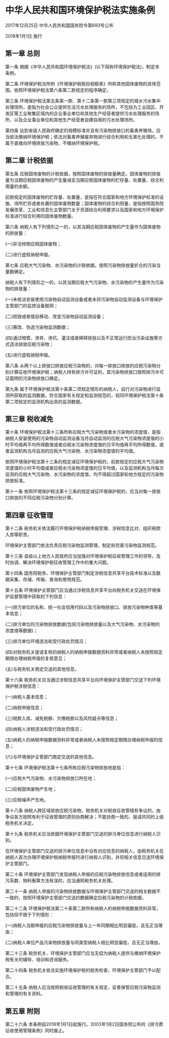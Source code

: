 # 中华人民共和国环境保护税法实施条例

2017年12月25日 中华人民共和国国务院令第693号公布

2018年1月1日 施行

  

## 第一章 总则

第一条 根据《中华人民共和国环境保护税法》(以下简称环境保护税法)，制定本条例。

第二条 环境保护税法所附《环境保护税税目税额表》所称其他固体废物的具体范围，依照环境保护税法第六条第二款规定的程序确定。

第三条 环境保护税法第五条第一款、第十二条第一款第三项规定的城乡污水集中处理场所，是指为社会公众提供生活污水处理服务的场所，不包括为工业园区、开发区等工业聚集区域内的企业事业单位和其他生产经营者提供污水处理服务的场所，以及企业事业单位和其他生产经营者自建自用的污水处理场所。

第四条 达到省级人民政府确定的规模标准并且有污染物排放口的畜禽养殖场，应当依法缴纳环境保护税；依法对畜禽养殖废弃物进行综合利用和无害化处理的，不属于直接向环境排放污染物，不缴纳环境保护税。

## 第二章 计税依据

第五条 应税固体废物的计税依据，按照固体废物的排放量确定。固体废物的排放量为当期应税固体废物的产生量减去当期应税固体废物的贮存量、处置量、综合利用量的余额。

前款规定的固体废物的贮存量、处置量，是指在符合国家和地方环境保护标准的设施、场所贮存或者处置的固体废物数量；固体废物的综合利用量，是指按照国务院发展改革、工业和信息化主管部门关于资源综合利用要求以及国家和地方环境保护标准进行综合利用的固体废物数量。

第六条 纳税人有下列情形之一的，以其当期应税固体废物的产生量作为固体废物的排放量：

(一)非法倾倒应税固体废物；

(二)进行虚假纳税申报。

第七条 应税大气污染物、水污染物的计税依据，按照污染物排放量折合的污染当量数确定。

纳税人有下列情形之一的，以其当期应税大气污染物、水污染物的产生量作为污染物的排放量：

(一)未依法安装使用污染物自动监测设备或者未将污染物自动监测设备与环境保护主管部门的监控设备联网；

(二)损毁或者擅自移动、改变污染物自动监测设备；

(三)篡改、伪造污染物监测数据；

(四)通过暗管、渗井、渗坑、灌注或者稀释排放以及不正常运行防治污染设施等方式违法排放应税污染物；

(五)进行虚假纳税申报。

第八条 从两个以上排放口排放应税污染物的，对每一排放口排放的应税污染物分别计算征收环境保护税；纳税人持有排污许可证的，其污染物排放口按照排污许可证载明的污染物排放口确定。

第九条 属于环境保护税法第十条第二项规定情形的纳税人，自行对污染物进行监测所获取的监测数据，符合国家有关规定和监测规范的，视同环境保护税法第十条第二项规定的监测机构出具的监测数据。

## 第三章 税收减免

第十条 环境保护税法第十三条所称应税大气污染物或者水污染物的浓度值，是指纳税人安装使用的污染物自动监测设备当月自动监测的应税大气污染物浓度值的小时平均值再平均所得数值或者应税水污染物浓度值的日平均值再平均所得数值，或者监测机构当月监测的应税大气污染物、水污染物浓度值的平均值。

依照环境保护税法第十三条的规定减征环境保护税的，前款规定的应税大气污染物浓度值的小时平均值或者应税水污染物浓度值的日平均值，以及监测机构当月每次监测的应税大气污染物、水污染物的浓度值，均不得超过国家和地方规定的污染物排放标准。

第十一条 依照环境保护税法第十三条的规定减征环境保护税的，应当对每一排放口排放的不同应税污染物分别计算。

## 第四章 征收管理

第十二条 税务机关依法履行环境保护税纳税申报受理、涉税信息比对、组织税款入库等职责。

环境保护主管部门依法负责应税污染物监测管理，制定和完善污染物监测规范。

第十三条 县级以上地方人民政府应当加强对环境保护税征收管理工作的领导，及时协调、解决环境保护税征收管理工作中的重大问题。

第十四条 国务院税务、环境保护主管部门制定涉税信息共享平台技术标准以及数据采集、存储、传输、查询和使用规范。

第十五条 环境保护主管部门应当通过涉税信息共享平台向税务机关交送在环境保护监督管理中获取的下列信息：

(一)排污单位的名称、统一社会信用代码以及污染物排放口、排放污染物种类等基本信息；

(二)排污单位的污染物排放数据(包括污染物排放量以及大气污染物、水污染物的浓度值等数据)；

(三)排污单位环境违法和受行政处罚情况；

(四)对税务机关提请复核的纳税人的纳税申报数据资料异常或者纳税人未按照规定期限办理纳税申报的复核意见；

(五)与税务机关商定交送的其他信息。

第十六条 税务机关应当通过涉税信息共享平台向环境保护主管部门交送下列环境保护税涉税信息：

(一)纳税人基本信息；

(二)纳税申报信息；

(三)税款入库、减免税额、欠缴税款以及风险疑点等信息；

(四)纳税人涉税违法和受行政处罚情况；

(五)纳税人的纳税申报数据资料异常或者纳税人未按照规定期限办理纳税申报的信息；

(六)与环境保护主管部门商定交送的其他信息。

第十七条 环境保护税法第十七条所称应税污染物排放地是指：

(一)应税大气污染物、水污染物排放口所在地；

(二)应税固体废物产生地；

(三)应税噪声产生地。

第十八条 纳税人跨区域排放应税污染物，税务机关对税收征收管辖有争议的，由争议各方按照有利于征收管理的原则协商解决；不能协商一致的，报请共同的上级税务机关决定。

第十九条 税务机关应当依据环境保护主管部门交送的排污单位信息进行纳税人识别。

在环境保护主管部门交送的排污单位信息中没有对应信息的纳税人，由税务机关在纳税人首次办理环境保护税纳税申报时进行纳税人识别，并将相关信息交送环境保护主管部门。

第二十条 环境保护主管部门发现纳税人申报的应税污染物排放信息或者适用的排污系数、物料衡算方法有误的，应当通知税务机关处理。

第二十一条 纳税人申报的污染物排放数据与环境保护主管部门交送的相关数据不一致的，按照环境保护主管部门交送的数据确定应税污染物的计税依据。

第二十二条 环境保护税法第二十条第二款所称纳税人的纳税申报数据资料异常，包括但不限于下列情形：

(一)纳税人当期申报的应税污染物排放量与上一年同期相比明显偏低，且无正当理由；

(二)纳税人单位产品污染物排放量与同类型纳税人相比明显偏低，且无正当理由。

第二十三条 税务机关、环境保护主管部门应当无偿为纳税人提供与缴纳环境保护税有关的辅导、培训和咨询服务。

第二十四条 税务机关依法实施环境保护税的税务检查，环境保护主管部门予以配合。

第二十五条 纳税人应当按照税收征收管理的有关规定，妥善保管应税污染物监测和管理的有关资料。

## 第五章 附则

第二十六条 本条例自2018年1月1日起施行。2003年1月2日国务院公布的《排污费征收使用管理条例》同时废止。
